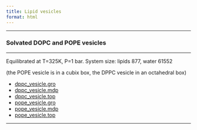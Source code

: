 ```yaml
---
title: Lipid vesicles
format: html
---
```


<hr>

### Solvated DOPC and POPE vesicles
<hr>

Equilibrated at T=325K, P=1 bar.
System size: lipids 877, water 61552

(the POPE vesicle is in a cubix box, the DPPC vesicle in an octahedral box)

- [dppc_vesicle.gro](https://cgmartini-library.s3.ca-central-1.amazonaws.com/1_Downloads/example_applications/lipid_vesicles/dppc_vesicle.gro)
- [dppc_vesicle.mdp](https://cgmartini-library.s3.ca-central-1.amazonaws.com/1_Downloads/example_applications/lipid_vesicles/dppc_vesicle.mdp)
- [dppc_vesicle.top](https://cgmartini-library.s3.ca-central-1.amazonaws.com/1_Downloads/example_applications/lipid_vesicles/dppc_vesicle.top)
- [pope_vesicle.gro](https://cgmartini-library.s3.ca-central-1.amazonaws.com/1_Downloads/example_applications/lipid_vesicles/pope_vesicle.gro)
- [pope_vesicle.mdp](https://cgmartini-library.s3.ca-central-1.amazonaws.com/1_Downloads/example_applications/lipid_vesicles/pope_vesicle.mdp)
- [pope_vesicle.top](https://cgmartini-library.s3.ca-central-1.amazonaws.com/1_Downloads/example_applications/lipid_vesicles/pope_vesicle.top)

<hr>